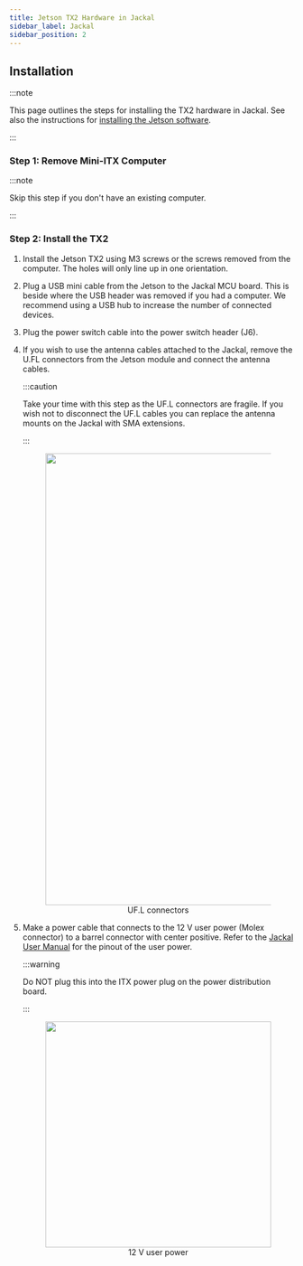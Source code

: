 ```yaml
---
title: Jetson TX2 Hardware in Jackal
sidebar_label: Jackal
sidebar_position: 2
---
```



## Installation

:::note

This page outlines the steps for installing the TX2 hardware in Jackal. See also
the instructions for
[installing the Jetson software](../../jetson_software).

:::

### Step 1: Remove Mini-ITX Computer

:::note

Skip this step if you don't have an existing computer.

:::

<ComponentJackalComputerRemoval />

### Step 2: Install the TX2

1. Install the Jetson TX2 using M3 screws or the screws removed from the computer. The holes
   will only line up in one orientation.
2. Plug a USB mini cable from the Jetson to the Jackal MCU board. This is beside where the USB
   header was removed if you had a computer. We recommend using a USB hub to increase the number
   of connected devices.

3. Plug the power switch cable into the power switch header (J6).

4. If you wish to use the antenna cables attached to the Jackal, remove the U.FL connectors from
   the Jetson module and connect the antenna cables.

   :::caution

   Take your time with this step as the UF.L connectors are fragile. If you wish not to disconnect the UF.L
   cables you can replace the antenna mounts on the Jackal with SMA extensions.

   :::

   <center>
     <figure>
       <img
         src="/img/computer_images/jetson/hardware/tx2/jackal/4.jpg"
         width="800"
       />
       <figcaption>UF.L connectors</figcaption>
     </figure>
   </center>

5. Make a power cable that connects to the 12 V user
   power (Molex connector) to a barrel connector with center positive. Refer
   to the [Jackal User Manual](../../../../../outdoor_robots/jackal/user_manual_jackal) for the
   pinout of the user power.

   :::warning

   Do NOT plug this into the ITX power plug on the power distribution board.

   :::

   <center>
     <figure>
       <img
         src="/img/computer_images/jetson/hardware/tx2/jackal/5.jpg"
         width="400"
       />
       <figcaption>12 V user power</figcaption>
     </figure>
   </center>

